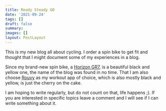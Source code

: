 ```yaml
---
title: Ready Steady GO
date: '2021-09-24'
tags: []
draft: false
summary:
images: []
layout: PostLayout
---
```


This is my new blog all about cycling. I order a spin bike to get fit and
thought that I might document some of my experiences in a blog.

Since my brand-new spin bike, a [Horizon GR7](https://shop-horizonfitness.eu/products/gr7-indoor-cycle), is a beautiful black and yellow one, the name of
the blog was found in no time. That I am also choose [Rouvy](https://rouvy.com)
as my workout app of choice, which is also mostly black and yellow, is just the
cherry on the cake.

I am hoping to write regularly, but do not count on that, life happens ;). If you
are interested in specific topics leave a comment and I will see if I can write
something about it.
